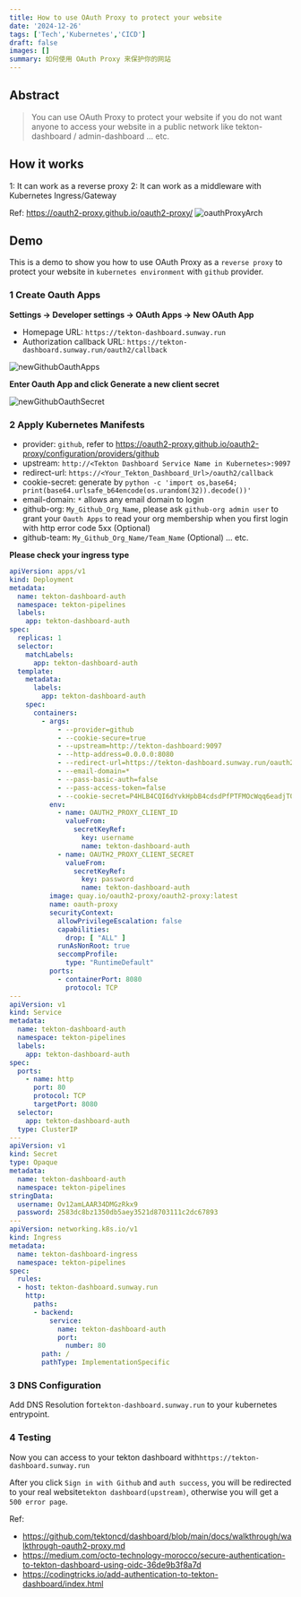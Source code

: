 ```yaml
---
title: How to use OAuth Proxy to protect your website
date: '2024-12-26'
tags: ['Tech','Kubernetes','CICD']
draft: false
images: []
summary: 如何使用 OAuth Proxy 来保护你的网站
---
```


<TOCInline toc={props.toc} indentDepth={3} fromHeading={2} toHeading={6}/>

## Abstract

> You can use OAuth Proxy to protect your website if you do not want anyone to access your website in a public network like tekton-dashboard / admin-dashboard ... etc.


## How it works

1: It can work as a reverse proxy
2: It can work as a middleware with Kubernetes Ingress/Gateway

Ref: https://oauth2-proxy.github.io/oauth2-proxy/
![oauthProxyArch](/static/images/oauthProxyArch.png)

## Demo

This is a demo to show you how to use OAuth Proxy as a `reverse proxy` to protect your website in `kubernetes environment` with `github` provider.

### 1 Create Oauth Apps
**Settings -> Developer settings -> OAuth Apps -> New OAuth App**

- Homepage URL: `https://tekton-dashboard.sunway.run`
- Authorization callback URL: `https://tekton-dashboard.sunway.run/oauth2/callback`

![newGithubOauthApps](/static/images/newGithubOauthApps.png)

**Enter Oauth App and click Generate a new client secret**

![newGithubOauthSecret](/static/images/newGithubOauthSecret.png)


### 2 Apply Kubernetes Manifests

- provider: `github`, refer to https://oauth2-proxy.github.io/oauth2-proxy/configuration/providers/github
- upstream: `http://<Tekton Dashboard Service Name in Kubernetes>:9097`
- redirect-url: `https://<Your_Tekton_Dashboard_Url>/oauth2/callback`
- cookie-secret: generate by `python -c 'import os,base64; print(base64.urlsafe_b64encode(os.urandom(32)).decode())'`
- email-domain: `*` allows any email domain to login
- github-org: `My_Github_Org_Name`, please ask `github-org admin user` to grant your `Oauth Apps` to read your org membership when you first login with http error code 5xx (Optional)
- github-team: `My_Github_Org_Name/Team_Name` (Optional)
... etc.

**Please check your ingress type**

```yaml
apiVersion: apps/v1
kind: Deployment
metadata:
  name: tekton-dashboard-auth
  namespace: tekton-pipelines
  labels:
    app: tekton-dashboard-auth
spec:
  replicas: 1
  selector:
    matchLabels:
      app: tekton-dashboard-auth
  template:
    metadata:
      labels:
        app: tekton-dashboard-auth
    spec:
      containers:
        - args:
            - --provider=github
            - --cookie-secure=true
            - --upstream=http://tekton-dashboard:9097
            - --http-address=0.0.0.0:8080
            - --redirect-url=https://tekton-dashboard.sunway.run/oauth2/callback
            - --email-domain=*
            - --pass-basic-auth=false
            - --pass-access-token=false
            - --cookie-secret=P4HLB4CQI6dYvkHpbB4cdsdPfPTFMOcWqq6eadjT01A=
          env:
            - name: OAUTH2_PROXY_CLIENT_ID
              valueFrom:
                secretKeyRef:
                  key: username
                  name: tekton-dashboard-auth
            - name: OAUTH2_PROXY_CLIENT_SECRET
              valueFrom:
                secretKeyRef:
                  key: password
                  name: tekton-dashboard-auth
          image: quay.io/oauth2-proxy/oauth2-proxy:latest
          name: oauth-proxy
          securityContext:
            allowPrivilegeEscalation: false
            capabilities:
              drop: [ "ALL" ]
            runAsNonRoot: true
            seccompProfile:
              type: "RuntimeDefault"
          ports:
            - containerPort: 8080
              protocol: TCP
---
apiVersion: v1
kind: Service
metadata:
  name: tekton-dashboard-auth
  namespace: tekton-pipelines
  labels:
    app: tekton-dashboard-auth
spec:
  ports:
    - name: http
      port: 80
      protocol: TCP
      targetPort: 8080
  selector:
    app: tekton-dashboard-auth
  type: ClusterIP
---
apiVersion: v1
kind: Secret
type: Opaque
metadata:
  name: tekton-dashboard-auth
  namespace: tekton-pipelines
stringData:
  username: Ov12amLAAR34DMGzRkx9
  password: 2583dc8bz1350db5aey3521d8703111c2dc67893
---
apiVersion: networking.k8s.io/v1
kind: Ingress
metadata:
  name: tekton-dashboard-ingress
  namespace: tekton-pipelines
spec:
  rules:
  - host: tekton-dashboard.sunway.run
    http:
      paths:
      - backend:
          service:
            name: tekton-dashboard-auth
            port:
              number: 80
        path: /
        pathType: ImplementationSpecific
```

### 3 DNS Configuration
Add DNS Resolution for`tekton-dashboard.sunway.run` to your kubernetes entrypoint.

### 4 Testing
Now you can access to your tekton dashboard with`https://tekton-dashboard.sunway.run`

After you click `Sign in with Github` and `auth success`, you will be redirected to your real website`tekton dashboard(upstream)`, otherwise you will get a `500 error page`.



Ref:
- https://github.com/tektoncd/dashboard/blob/main/docs/walkthrough/walkthrough-oauth2-proxy.md
- https://medium.com/octo-technology-morocco/secure-authentication-to-tekton-dashboard-using-oidc-36de9b3f8a7d
- https://codingtricks.io/add-authentication-to-tekton-dashboard/index.html
